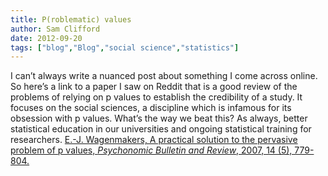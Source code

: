 ```yaml
---
title: P(roblematic) values
author: Sam Clifford
date: 2012-09-20
tags: ["blog","Blog","social science","statistics"]
---
```


I can't always write a nuanced post about something I come across online. So here's a link to a paper I saw on Reddit that is a good review of the problems of relying on p values to establish the credibility of a study. It focuses on the social sciences, a discipline which is infamous for its obsession with p values. What's the way we beat this? As always, better statistical education in our universities and ongoing statistical training for researchers. [E.-J. Wagenmakers, A practical solution to the pervasive problem of p values, _Psychonomic Bulletin and Review_, 2007, 14 (5), 779-804.](http://www.ejwagenmakers.com/2007/pValueProblems.pdf)